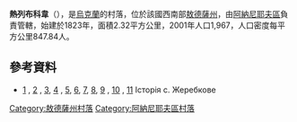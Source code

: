 {{coord|47|50|19|N|29|52|41|E|scale:30000|display=title}}

'''熱列布科韋'''（{{lang-uk|Жеребкове}}），是[[烏克蘭|烏克蘭]]的村落，位於該國西南部[[敖德薩州|敖德薩州]]，由[[阿納尼耶夫區|阿納尼耶夫區]]負責管轄，始建於1823年，面積2.32平方公里，2001年人口1,967，人口密度每平方公里847.84人。

==參考資料==
* [http://olga-foto.at.ua/news/2008-03-28-14] {{Wayback|url=http://olga-foto.at.ua/news/2008-03-28-14 |date=20160304131542 }}, [http://olga-foto.at.ua/news/2008-03-28-15] {{Wayback|url=http://olga-foto.at.ua/news/2008-03-28-15 |date=20160304141845 }}, [http://olga-foto.at.ua/news/2008-03-28-16], [http://olga-foto.at.ua/news/2008-03-28-17] {{Wayback|url=http://olga-foto.at.ua/news/2008-03-28-17 |date=20081026041550 }}, [http://olga-foto.at.ua/news/2008-03-28-18], [http://olga-foto.at.ua/news/2008-03-28-19], [http://olga-foto.at.ua/news/2008-03-28-20], [http://olga-foto.at.ua/news/2008-03-28-21], [http://olga-foto.at.ua/news/2008-03-28-22] {{Wayback|url=http://olga-foto.at.ua/news/2008-03-28-22 |date=20190327004026 }}, [http://olga-foto.at.ua/news/2008-03-28-23] {{Wayback|url=http://olga-foto.at.ua/news/2008-03-28-23 |date=20090207083811 }}, [http://olga-foto.at.ua/news/2008-03-28-24] {{Wayback|url=http://olga-foto.at.ua/news/2008-03-28-24 |date=20190328000151 }} Історія с. Жеребкове

{{DEFAULTSORT:Жеребкове}}
[[Category:敖德薩州村落|Category:敖德薩州村落]]
[[Category:阿納尼耶夫區村落|Category:阿納尼耶夫區村落]]


{{Odessa-geo-stub}}